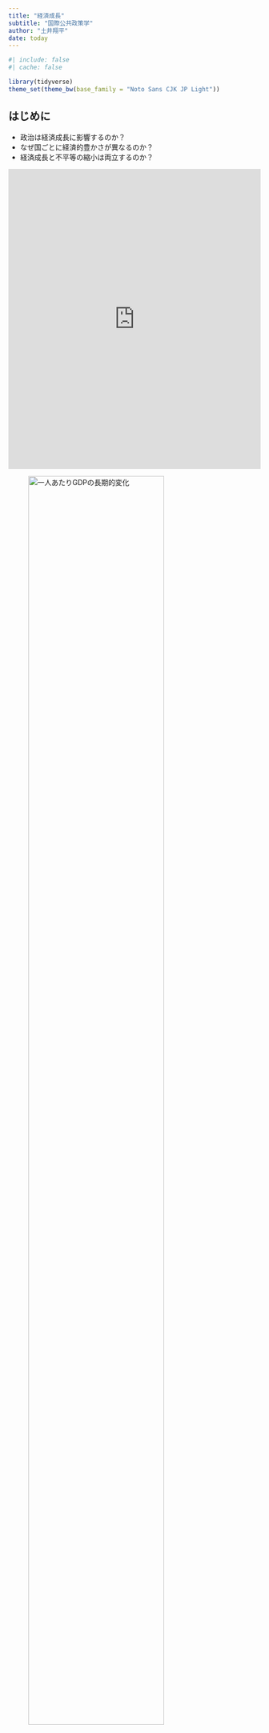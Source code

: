 ```yaml
---
title: "経済成長"
subtitle: "国際公共政策学"
author: "土井翔平"
date: today
---
```


```r
#| include: false
#| cache: false

library(tidyverse)
theme_set(theme_bw(base_family = "Noto Sans CJK JP Light"))
```

## はじめに {.unnumbered}

- 政治は経済成長に影響するのか？
- なぜ国ごとに経済的豊かさが異なるのか？
- 経済成長と不平等の縮小は両立するのか？

::: {.content-visible when-format="html"}
<iframe src="https://ourworldindata.org/grapher/gdp-per-capita-maddison-2020?tab=chart&country=IDN~ARG~KOR~FRA~GBR~USA~AUT~IND~CHN" loading="lazy" style="width: 100%; height: 600px; border: 0px none;"></iframe>
:::

::: {.content-visible when-format="pdf"}
![一人あたりGDPの長期的変化](figures/gdp-per-capita-maddison-2018.png){width=80%}
:::

::: {.content-visible when-format="html"}
<iframe scrolling="no" title="Interactive or visual content" sandbox="allow-same-origin allow-forms allow-scripts allow-downloads allow-popups allow-popups-to-escape-sandbox allow-top-navigation-by-user-activation" style="width: 100%; height: 792.967px;" src="https://flo.uri.sh/visualisation/14303887/embed?auto=1" frameborder="0"></iframe>
:::

::: {.content-visible when-format="pdf"}
![各国の所得水準](figures/income_group.png){width=80%}
:::

::: {.content-visible when-format="html"}
<iframe src="https://ourworldindata.org/grapher/income-share-top-1-before-tax-wid-extrapolations?time=1912..latest&country=USA~ITA~GBR~CAN" loading="lazy" style="width: 100%; height: 600px; border: 0px none;"></iframe>
:::

::: {.content-visible when-format="pdf"}
![経済的不平等の推移](figures/u-shape.png){width=80%}
:::

::: {.content-visible when-format="html"}
<iframe src="https://ourworldindata.org/grapher/income-share-top-1-before-tax-wid-extrapolations?time=1912..latest&country=FRA~ESP~JPN~SWE~NLD" loading="lazy" style="width: 100%; height: 600px; border: 0px none;"></iframe>
:::

::: {.content-visible when-format="pdf"}
![経済的不平等の推移](figures/l-shape.png){width=80%}
:::

## 経済成長と国内政治

### 政治体制

![アメリカとメキシコの国境](figures/Border_USA_Mexico.jpg){width=80%}

世界全体で見ると経済成長／経済成長をしている国もいれば、そうでない国も

- 韓国や台湾は工業化に成功して経済成長
- サブサハラ・アフリカを中心に経済が停滞

地理（特に気候）や人種の違いが経済発展の違いを生む？

- ほとんど同じような地域（したがって地理的条件や人種構成も似ているはず）$\leadsto$全く異なる経済発展

$\leadsto$国家の違い、特に政治体制の違いが重要[@robinson2006]

政府は**インフラ**を供給＆**所有権**を保障$\leadsto$経済成長を促進

- インフラ：交通インフラ、公衆衛生や教育といった社会的インフラ
- 所有権を保障$\leadsto$市民は安心して経済活動（特に投資）に専念

政府にとっても経済成長することは望ましい／なぜそのような政策を実行できないのか？

- 大地主や大企業、都市部のエリートなど政権運営に必要な勢力の利益になるような政策（インフラ投資への反対、農民への課税や補助金）を行い、多数派の利益を損なう。
- 民族対立がある場合[@alesina2005]や権威主義体制である場合[@baum2003; @stasavage2005; @brown2009]は経済成長が難しい。

```r
#| fig-cap: "民主主義と経済水準"

df_vdem <- read_csv("data/vdem/V-Dem-CY-Full+Others-v13.csv")

df_vdem %>% 
  filter(year == 2018) %>% 
  ggplot() + 
  geom_point(aes(x = v2x_polyarchy, y = e_gdppc)) + 
  labs(x = "選挙民主主義度", y = "一人あたりGDP")
```

#### 資源の呪い

**資源の呪い** (resource curse)：農産物や資源が豊富な国では経済成長がしにい＆民主的な政治体制ができにくい現象[@ross1999; @mehlum2006; @ross2015]

- 経済成長ためのインフラ投資をする必要がない。
- 大地主や大企業に権力が集中する政治体制を構築

逆説的に、資源の乏しい国では経済活動を活発化させるためにインフラ投資や民主化を行う。

```r
#| fig-cap: "天然資源と政治体制"

df_vdem %>% 
  filter(year == 2006) %>% 
  ggplot() + 
  geom_point(aes(x = v2x_polyarchy, y = e_total_fuel_income_pc)) + 
  labs(x = "選挙民主主義度", y = "一人あたり石油・石炭・天然ガス産出量")
```

#### 植民地支配

植民地支配$\leadsto$政治体制

- 大航海時代においてポルトガルやスペインは先に資源の豊富な南米／後発のイギリスやフランスは資源の乏しい北米に進出
- 南米ではプランテーションなど搾取的な体制が成立／北米では民主的な体制が成立$\leadsto$その後の経済発展[@engerman2000; @acemoglu2016]

北米に比べて熱帯病などで死亡率の高かった南米では移住が困難$\leadsto$原住民から資源を搾取する体制が構築$\leadsto$現代の低成長[@acemoglu2001]

![@acemoglu2001](figures/acemoglu1.png)

![@acemoglu2001](figures/acemoglu2.png)

植民地時代の死亡率が直接的に現代の経済水準に影響を与えているとは考えにくい$\leadsto$政治体制が経済成長に影響を及ぼしている

### 開発政策

#### 輸入代替工業化

一般的に自由貿易は先進国と途上国のどちらにも恩恵をもたらすものだと考えられる

$\leadsto$**従属理論** (dependency theory)：途上国は自由貿易によって搾取されているという考え（1950年代ごろ）

- 多くの後発開発途上国は農産品や資源、原材料など**一次産品** (primary goods) を輸出
- 一次産品は生産者が非常に多い$\leadsto$市場原理によって価格が定まる
  - 長期的に見て下降傾向にある
- 先進国の生産する工業製品は生産者の数が少ない**寡占** (oligopoly) 状態$\leadsto$企業に価格決定力

$\leadsto$先進国は有利な**交易条件** (terms of trade) の下で貿易

$\leadsto$経済成長（特に工業化）の戦略の一つとして**輸入代替工業化** (import-substituting industrialization)

- 工業製品の輸入を制限し、自国内で製造できるようにする$\leadsto$工業化
- 政府は国営企業によってインフラを安価に供給し、補助金や減税、低金利ローンなどによって国内産業を優遇
- 工業化には成功する／市場原理に反して産業を保護$\leadsto$国際競争力が高まらず、輸出できないという問題

#### 輸出志向工業化

1960年代、Four Asian Tigersと呼ばれる韓国、台湾、シンガポール、香港は**輸出志向型工業化** (export-oriented industrialization) を採用

- 低金利ローンや減税、通貨安への誘導などを通じて輸出を振興
- これらの国や地域は急速な工業化と経済成長を達成$\leadsto$**東アジアの奇跡**

1980年代に南米などで債務危機$\leadsto$輸入代替工業化を採用している国は、返済のための外貨を獲得することが困難

- 債務返済のために**国際通貨基金** (International Monetary Fund: IMF) から融資や債務削減を受ける$\leadsto$自由経済に合致するコンディショナリティを受け入れ

輸出志向型工業化を採用していた国も債務危機の影響を受けた／輸出によって外貨を獲得し、経済を回復

$\leadsto$冷戦の終結も相まって、1990年ごろにはほとんどの開発途上国が輸入代替工業化を放棄して、世界経済との繋がりを構築

## 経済成長と国際関係

現代のグローバル化の特徴の一つは資本の越境的な (transnational) 移動の拡大

- 通貨：自国通貨と他国通貨の交換（為替）
- 投資
  - 融資：外国企業への融資、外国国債の購入
  - 直接投資：外国における企業や向上の設置
  - 間接投資：外国企業の株式の購入
- 援助：先進国による途上国の支援

### 通貨

**為替** (exchange)：自国通貨で外国通貨を購入すること

- 為替の際の交換比率のことを**為替レート**と呼ぶ。
  - 例えば、[1USドルは140円](https://info.finance.yahoo.co.jp/fx/convert/)と交換できる。
  - 言い換えれば、1USドルの値段は（日本円にして）140円である。

自国通貨の価値が高く（低く）なる$\leadsto$多くの（少ない）外国通貨を購入

- 1USドルが130円になると**円高**
- 1USドルが150円になると**円安**

#### 通貨の価値

![[為替制度](https://commons.wikimedia.org/wiki/File:Exchange_rate_arrangements_map.svg)](figures/Exchange_rate_arrangements_map.svg.png)

**固定相場制** (fixed exchange)：為替レートを一定に固定する場合

- 例：金本位制

**変動相場制** (floating exchange)：為替レートを市場に委ねる場合

$\leadsto$変動相場制の下では需要と供給の法則に従って価格が決定

1. **購買力平価**：物価に基づいて為替レートが決定
    - 日本が輸出$\leadsto$日本円の需要が高まる$\leadsto$円高
1. **金利平価**：金利に基づいて為替レートが決定
    - アメリカの金利が上がる$\leadsto$USドルの需要が高まる$\leadsto$円安

中央銀行は**外貨準備**を用いて、為替レートの安定化のために**為替介入**を行うことがある。

#### 近隣窮乏化政策

外国製品を輸入する場合は自国通貨で外国通貨を購入しなくてはいけない

$\leadsto$為替レートと貿易は密接な関係にある。

||輸出|輸入|
|---|:---:|:---:|
|自国通貨が高くなる|減少|増加|
|自国通貨が安くなる|増加|減少|

- 例えば、480万円の車は1USドル110円なら約4.4万USドルで売れるが、120円（円安）だと4万USドル、100円（円高）だと4.8万USドルで売れる。

各国は通貨を切り下げることで輸出を促進

- しかし、他国に経済的負担を押し付ける**近隣窮乏化政策** (beggar thy neighbour) となる。

$\leadsto$通貨切り下げ競争は囚人のジレンマの構造

#### 国際通貨体制

金ドル本位制やドル基軸通貨体制：USドルと金の交換レートを保証し、各国は自国通貨とUSドルの為替レートを一定の範囲内に収める調整可能な固定相場制

- 各国は輸入による金の流出を恐れる必要がなし
- USドルを**基軸通貨**として受け入れる必要
  - アメリカの圧倒的経済力を背景に金との交換を保証
  - アメリカが輸入をする（貿易赤字を引き受ける）ことでUSドルを世界に供給
    
**国際通貨基金** (International Monetary Fund: IMF) はブレトン・ウッズ体制を支える機関として設立

- 外貨準備が不足して固定相場を維持できない国を短期的に融資
  - **コンディショナリティ**：融資の際の条件
  
USドルの供給が増える（ドル過剰）$\leadsto$アメリカの金準備が足りなくなる？

$\leadsto$**流動性のジレンマ**：ドルの供給によってドルの価値が信頼されなくなる

**ニクソン・ショック**：1971年、貿易赤字に不満を持っていたアメリカはUSドルと金の交換を停止

$\leadsto$ 1973年に先進国は変動相場制に移行し、資本の移動を自由化

変動相場制のもとでは為替レートの変動が激しいときも$\leadsto$**政策協調**によって安定化

- 1985年の**プラザ合意**ではアメリカの貿易赤字を減らすためにドル安介入
- 円高による不況を回避するための金融政策$\leadsto$金利が低下$\leadsto$**バブル経済**が発生

### 債務危機

貿易に加えて国際的な投資も経済成長にとって重要な役割

$\leadsto$政府は**国債** (sovereign bond) を発行し、資金を調達することで増税せずに財政支出を拡大

- ヘクシャー＝オーリン・モデルと同様、資本の潤沢な先進国の投資家は金利の高い途上国に融資をすることで利潤を拡大

財政支出が失敗し、税収が上がらず、債務の履行が困難$\leadsto$債務危機

- 債務国は**緊縮財政** (austerity) によって支出を削減し、税収によって債務を返済する／**デフォルト**によって債務の履行を拒否する
- 債権国はできる限り債務を返還してほしい／デフォルトされることで国内の金融機関へ影響が波及するのを恐れて、救済 (bailout) する

$\leadsto$債務国も債権国もデフォルトすることは避けたいが、できる限り少なく（多く）返済したい（回収したい）ため、交渉問題に

#### 国際通貨基金

**国際通貨基金** (International Monetary Fund: IMF) ：約1兆USドルの融資能力を持つ世界最大の貸し手

- IMFでは経済水準を元に算出される出資額、[**クォータ**](https://www.mof.go.jp/policy/international_policy/imf/gaiyou.htm)に比例して投票権が配分
- IMFにおける多くの決定には85%以上の賛成が必要$\leadsto$アメリカや欧州連合は事実上の拒否権

![[国際通貨基金における投票権](https://www.bloomberg.co.jp/news/articles/2021-10-11/R0U4IBDWLU6A01)](figures/imf_vote.png)

$\leadsto$IMFからのコンディショナリティを受け入れることで低金利の融資を得る。

- 市場からはIMFの基準に従った政策をしているという評判
- 緊縮財政や規制緩和はしばしば債務国の経済状況を悪化

#### 債務の罠

**債務の罠** (debt trap diplomacy)：過度な融資をすることで債務の返済を困難にさせ、代わりにインフラの使用権などを要求する

- 中国の**一帯一路** (Belt and Road Initiative: BRI) は債務の罠ではないかと先進国は批判

### 多国籍企業

国債の購入以外に、**対外直接投資** (foreign direct investment: FDI) も主要な国際的投資の一種

- 外国企業の買収や海外における工場の建設など、直接的に管理を行う投資

**多国籍企業** (multinational corporation: MNC)：対外直接投資によって複数国に跨って経営する企業

- 海外で生産することで賃金や輸送コストを低く抑える
- 特に、グローバル・サプライチェーンでは比較優位のある部品を各国で生産し、それらを組み立て、製品を作る。

受け入れ国$\leadsto$雇用が増え、技術移転があるため多国籍企業を受け入れ／多国籍企業は税制や労働規制の優遇を求め、受け入れ国と対立することがある

- 特に、旧植民地における多国籍企業は資源採掘などを行っており、独立した旧植民地国では搾取的であるとして国有化されることも

途上国は国債による投資の受け入れに切り替える／債務危機とグローバル化の中で多国籍企業を受け入れ

法人税の減税や労働・環境規制の緩和によって多国籍企業を誘致できるのであれば、**底辺への競争** (race to the bottom) が生じる？

- 互いに規制をしたほうが望ましいのに、誘致のために規制を緩和$\leadsto$互いに望ましくない状態に至る
- 囚人のジレンマの構造

$\leadsto$近年、各国で**共通法人税**の設定、企業の所在地ではなく市場国で課税ができる**デジタル課税**の導入について議論

一方、WTOやIMFのように対外直接投資や多国籍企業の問題に対処する包括的な国際機構や制度は存在していない

- 対外直接投資を巡るルールは**二国間投資協定** (bilateral investment treaty: BIT) で定め、法的な紛争は投資仲裁によって解決

### 開発援助

発展途上国の経済成長に貢献するものとして**政府開発援助** (official development assistance: ODA)

![[政府開発援助の種類](https://www.jica.go.jp/Resource/aboutoda/basic/03.html)](https://www.jica.go.jp/aboutoda/basic/ku57pq00000okedk-img/g_basic_a07.jpg)

- 日本では政府がODA大綱を決定し、国際協力機構 (Japan International Cooperation Agency: **JICA**) がODAを実施
- 先進国のドナーは経済協力開発機構 (Organisation for Economic Co-operation and Development: OECD) の中の開発援助委員会 (Development Assistance Committee: DAC) において援助の効率性や透明性の向上のため協調
  - DAC諸国はGNIの**0.7%**をODAに支出するという目標
- 新興ドナー国は参加しておらず、その援助の透明性には疑問

![[OECD諸国のODA/GNI比](https://twitter.com/OECDdev/status/1646419888825614336)](figures/oecd_oda.png)

#### 国際開発金融機関

多国間援助：**世界銀行** (World Bank: WB) やその他の各地域の[国際開発金融機関](https://www.mof.go.jp/policy/international_policy/mdbs/index.html) (Multinational Development Bank: MDB) を通じて行う

- 世界銀行は[複数の組織](https://www.worldbank.org/ja/about)からなるグループである。
  - 中核的組織は国債復興開発銀行 (International Bank Reconstruction and Development: IBRD) であり、戦後復興のための組織だった。
  - 日本の東海道新幹線もIBRDの融資によって建設
- IMFと同様に出資金の比率に応じて議決権

開発援助の一つの考えは大きな投資（**ビッグ・プッシュ**）$\leadsto$経済成長

- 経済成長の恩恵は次第に貧困層へと行き渡るはず（トリクル・ダウン）

資本の投下だけでは経済成長が起こらない$\leadsto$政治経済体制の変革

- 新自由主義的経済政策や効率的な政府、透明性などの**グッド・ガバナンス**を援助や支援の際に求める。
- IMFと世銀がワシントンで向き合って存在していることから**ワシントン・コンセンサス**と呼ばれた

$\leadsto$被援助国への内政干渉であり、**オーナーシップ**を尊重すべきと批判

#### 貧困削減

冷戦終結後は貧困削減に焦点

- 援助の限界が明らかになる／援助によって勢力を拡大する必要がなくなる
- 国連開発計画が[**人間の安全保障**](https://www.mofa.go.jp/mofaj/gaiko/oda/bunya/security/index.html) (human security) や**人間開発** (human development) などを提唱$\leadsto$発展は経済だけでなく社会や個人の問題であると認知
  - 人間の安全保障は日本のODA政策の中核に位置づけ
- IMFや世銀も**貧困削減ペーパー**を被援助国に作成させる

2000年に開催された国連ミレニアム・サミットの[ミレニアム宣言](https://www.mofa.go.jp/mofaj/kaidan/kiroku/s_mori/arc_00/m_summit/sengen.html)$\leadsto$ 2015年までの達成を目指して、[ミレニアム開発目標](https://www.un.org/millenniumgoals/2015_MDG_Report/pdf/MDG%202015%20PC%20final.pdf) (Millennium Development Goals: MDGs) を設定

## 国際経済秩序の動揺

### 国際経済秩序への挑戦？

既存の国際経済秩序は先進国に有利なものであるという認識は途上国において根強い。

- 自由貿易体制においても先進国は自国の農業を保護するために補助金やセーフガードを使用
- IMFや世銀は経済規模に比例して議決権が配分されるので、先進国の意見を反映

自由な経済により先進国も途上国も互いに利益を得ることはできる／その利益の配分を巡って途上国は交渉力で先進国に対して弱い

$\leadsto$これまで途上国はこうした国際経済秩序の変革を目指して協力

- **非同盟諸国運動** (Non-Alidned Movement: NAM) や国連における**G77**を結成し、共同で行動
- **新国際経済秩序** (New International Economic Order: NIEO) などを提唱
- **石油輸出国機構** (Organization of the Petroleum Exporting Countries: OPEC) など国際カルテルによって圧力

新興国 (emerging country) 、特に中国が経済成長$\leadsto$大きな役割

- **G20**への参加、BRICS開発銀行やアジアインフラ投資銀行の設立、一帯一路の実施などで影響力

こうした新興国の経済成長は経済を自由化した結果、既存の国際経済秩序の恩恵？

民主主義による経済成長に対する反例？

- 韓国や台湾も当初は**開発独裁**と呼ばれる、権威主義のもとでの経済成長

経済のグローバル化に対する懐疑的な見方

- 金融危機の影響の大きさ$\leadsto$グローバル化の弊害。
- グローバル経済への開放$\leadsto$期待通りの経済成長はもたらさず／国内の格差の拡大

途上国に限らず、先進国においてもグローバル化に懐疑的な政治家が登場しつつある。

### グローバル化への反発？

自由な経済活動は国際社会においても望ましい／被害を被る人々、国々も存在

- 貿易においては（長期的に見て）生産要素の乏しい階級はグローバル化に反対[@mussa1974]

先進国において、（非熟練）労働者は賃金の低い発展途上国の労働者と競争

- （どこまで貿易の結果であるかは不明だが）経済格差の拡大$\leadsto$自由貿易への批判[@flaherty2021]
- 資本は労働者よりも国境を越えた移動が容易$\leadsto$交渉ポジションが有利$\leadsto$底辺への競争？

発展途上国において、労働者の賃金は増加する点では望ましい／いくつかの問題

- 社会保障が不十分$\leadsto$貿易不振になったときのセーフティネットの欠如
- 民主主義的な制度や強力な労働組合がいない$\leadsto$労働者の意見が反映されにくい
- 金融自由化$\leadsto$大量の資本が短期間で流入、流出$\leadsto$経済環境が不安定化

#### 移民問題

移民＝労働者の国境を越えた移動$\leadsto$貿易と同じようにヘクシャー＝オーリン・モデルで理解

- 人口の多い国では賃金が低い$\leadsto$賃金の高い人口の少ない先進国や産油国へと移動

::: {.content-visible when-format="html"}
<iframe src="https://ourworldindata.org/explorers/migration?facet=none&country=USA~DEU~FRA~GBR~SYR~TUR~YEM~IND~CAN&hideControls=true&Metric=Number+of+international+immigrants&Period=Total&Sub-metric=Total" loading="lazy" style="width: 100%; height: 600px; border: 0px none;"></iframe>
:::

::: {.content-visible when-format="pdf"}
![移民者の人数](figures/migration.png){width=80%}
:::

発展途上国からの非熟練労働者の流入$\leadsto$先進国における非熟練労働者の賃金を低下

- アメリカの世論調査では非熟練労働者は移民を制限する政策を支持しやすい[@scheve2001]
- 非熟練労働者であることではなく、性格や人生経験による結果ではないかという意見も[@hainmueller2014]

$\leadsto$しかし、これら移民の経済的説明は必ずしも正しくないことが知られている。

グローバル化に対する拒否感＝自国の文化が変化するかもしれないという社会的理由も[@margalit2012]

- 特に、異なる慣習や宗教、言語を持つ移民や難民の流入は文化的脅威とみなされやすい[@hainmueller2014]

移民や難民の受け入れ$\neq$グローバル化の結果／グローバル化への反感が高まる$\leadsto$「ポピュリズム」の台頭

- ポピュリズムの定義は難しい[@mudde2004]
  - 一部の（腐敗した）エリートではなく人々の意見を代弁する（べき）という政治的意見、運動
- グローバル化による雇用の喪失や賃金低下、移民の流入による文化の変容を恐れる人々$\leadsto$国際制度によって自由が奪われていると感じる$\leadsto$ポピュリスト、特に極右政党に投票[@colantone2018; @becker2016]

$\leadsto$グローバルな反グローバル化になりつつある。

- ヨーロッパにおける**欧州懐疑主義** (Euroscepticism) の台頭（特にブレグジット）
- トランプ政権の成立
- インドやブラジルでのポピュリスト政治家の登場

### グローバル化の行方

グローバル化の国内での反発を抑える必要

- グローバル化の経済的費用を緩和する$\leadsto$社会保障の充実
- 文化的警戒感を金銭的補償によって緩和させることは困難

国際的にもグローバル化のさらなる進展には障害

- WTOのドーハ・ラウンドの停滞や米中の貿易戦争は未解決
  - 環太平洋パートナーシップ (TPP) や地域的な包括的経済連携 (RCEP) によって一部の国々で自由化を進めているが、グローバルに拡大するのかは不透明
- その間に中国の経済的影響力はさらに高まる？

## 経済成長と不平等

経済成長を促す政策はよく分からない[@levine1992]

- 工場の誘致やインフラの整備は都市の経済を成長させる／効果は短期間・地域的[@greenstone2010; @kline2014]
- 高所得者への減税は経済成長と関係ない[@piketty2014]
  - 最高税率の引き下げ$\leadsto$格差
  - 増税$\neq$労働意欲の低下[@saez2012]
- 制度が整っている場合、低インフレや自由貿易は経済成長と関係ない[@rodrik2004]
- （少なくとも途上国では）リソースの非効率性の是正が重要

$\leadsto$経済成長よりも生活の質の向上（貧困削減、教育、健康……）を目指すべき？

- プログレッサのような条件付き給付[@fiszbein2009]
  - 現金給付$\Leftrightarrow$教育・健康診断
- 就学前教育＋貧困家庭への集中的教育[@fryer2017]
- フレキシキュリティ (flexible + security)：失業保障＋職業訓練
- 無条件給付？
  - 現金給付をすると無駄遣いをする・働かなくなるという証拠はない
